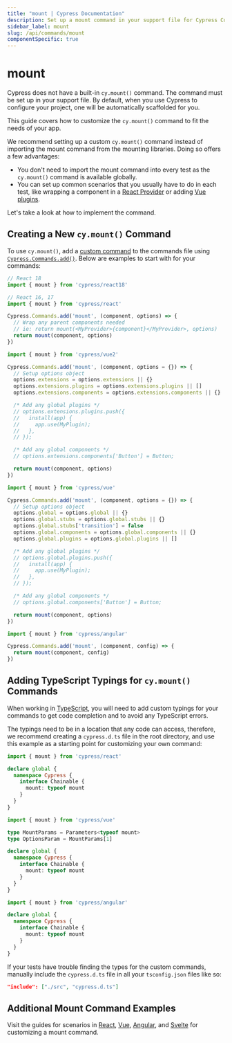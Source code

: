 ```yaml
---
title: "mount | Cypress Documentation"
description: Set up a mount command in your support file for Cypress Component Testing
sidebar_label: mount
slug: /api/commands/mount
componentSpecific: true
---
```


<ProductHeading product="app" />

# mount

Cypress does not have a built-in `cy.mount()` command. The command must be set
up in your support file. By default, when you use Cypress to configure your
project, one will be automatically scaffolded for you.

This guide covers how to customize the `cy.mount()` command to fit the needs of
your app.

We recommend setting up a custom `cy.mount()` command instead of importing the
mount command from the mounting libraries. Doing so offers a few advantages:

- You don't need to import the mount command into every test as the `cy.mount()`
  command is available globally.
- You can set up common scenarios that you usually have to do in each test, like
  wrapping a component in a
  [React Provider](https://reactjs.org/docs/context.html) or adding
  [Vue plugins](https://vuejs.org/v2/guide/plugins.html).

Let's take a look at how to implement the command.

## Creating a New `cy.mount()` Command

<ImportMountFunctions />

To use `cy.mount()`, add a [custom command](/api/cypress-api/custom-commands) to
the commands file using
[`Cypress.Commands.add()`](/api/cypress-api/custom-commands). Below are examples
to start with for your commands:

<Tabs>
<TabItem value='React'>

```js
// React 18
import { mount } from 'cypress/react18'

// React 16, 17
import { mount } from 'cypress/react'

Cypress.Commands.add('mount', (component, options) => {
  // Wrap any parent components needed
  // ie: return mount(<MyProvider>{component}</MyProvider>, options)
  return mount(component, options)
})
```

</TabItem>
<TabItem value='Vue 2'>

```js
import { mount } from 'cypress/vue2'

Cypress.Commands.add('mount', (component, options = {}) => {
  // Setup options object
  options.extensions = options.extensions || {}
  options.extensions.plugins = options.extensions.plugins || []
  options.extensions.components = options.extensions.components || {}

  /* Add any global plugins */
  // options.extensions.plugins.push({
  //   install(app) {
  //     app.use(MyPlugin);
  //   },
  // });

  /* Add any global components */
  // options.extensions.components['Button'] = Button;

  return mount(component, options)
})
```

</TabItem>
<TabItem value='Vue 3'>

```js
import { mount } from 'cypress/vue'

Cypress.Commands.add('mount', (component, options = {}) => {
  // Setup options object
  options.global = options.global || {}
  options.global.stubs = options.global.stubs || {}
  options.global.stubs['transition'] = false
  options.global.components = options.global.components || {}
  options.global.plugins = options.global.plugins || []

  /* Add any global plugins */
  // options.global.plugins.push({
  //   install(app) {
  //     app.use(MyPlugin);
  //   },
  // });

  /* Add any global components */
  // options.global.components['Button'] = Button;

  return mount(component, options)
})
```

</TabItem>
<TabItem value='Angular'>

```js
import { mount } from 'cypress/angular'

Cypress.Commands.add('mount', (component, config) => {
  return mount(component, config)
})
```

</TabItem>
</Tabs>

## Adding TypeScript Typings for `cy.mount()` Commands

When working in
[TypeScript](/app/tooling/typescript-support), you
will need to add custom typings for your commands to get code completion and to
avoid any TypeScript errors.

The typings need to be in a location that any code can access, therefore, we
recommend creating a `cypress.d.ts` file in the root directory, and use this
example as a starting point for customizing your own command:

<Tabs>
<TabItem value="React">

```ts
import { mount } from 'cypress/react'

declare global {
  namespace Cypress {
    interface Chainable {
      mount: typeof mount
    }
  }
}
```

</TabItem>
<TabItem value="Vue">

```ts
import { mount } from 'cypress/vue'

type MountParams = Parameters<typeof mount>
type OptionsParam = MountParams[1]

declare global {
  namespace Cypress {
    interface Chainable {
      mount: typeof mount
    }
  }
}
```

</TabItem>
<TabItem value="Angular">

```ts
import { mount } from 'cypress/angular'

declare global {
  namespace Cypress {
    interface Chainable {
      mount: typeof mount
    }
  }
}
```

</TabItem>
</Tabs>

If your tests have trouble finding the types for the custom commands, manually
include the `cypress.d.ts` file in all your `tsconfig.json` files like so:

```json
"include": ["./src", "cypress.d.ts"]
```

## Additional Mount Command Examples

Visit the guides for scenarios in
[React](/app/component-testing/react/examples),
[Vue](/app/component-testing/vue/examples),
[Angular](/app/component-testing/angular/examples), and
[Svelte](/app/component-testing/svelte/examples) for customizing a mount
command.
